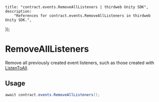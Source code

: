 
	title: "contract.events.RemoveAllListeners | thirdweb Unity SDK",
	description:
		"References for contract.events.RemoveAllListeners in thirdweb Unity SDK.",
});

# RemoveAllListeners

Remove all previously created event listeners, such as those created with [ListenToAll](unity/events/listentoall).

## Usage

```csharp
await contract.events.RemoveAllListeners();
```

